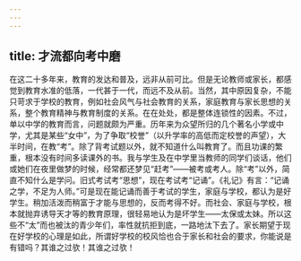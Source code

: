 ```yaml
---
---
---
```

title: 才流都向考中磨
---




在这二十多年来，教育的发达和普及，远非从前可比。但是无论教师或家长，都感觉到教育水准的低落，一代甚于一代，而远不及从前。当然，其中原因复杂，不能只苛求于学校的教育，例如社会风气与社会教育的关系，家庭教育与家长思想的关系，整个教育精神与教育制度的关系。在在处处，都是整体连锁性的因素。不过，单以中学的教育而言，问题就颇为严重。历年来为众望所归的几个著名小学或中学，尤其是某些“女中”，为了争取“校誉”（以升学率的高低而定校誉的声望），大半时间，在教“考”。除了背考试题以外，就不知道什么叫教育了。而且功课的繁重，根本没有时间多读课外的书。我与学生及在中学里当教师的同学们谈话，他们或她们在夜里做梦的时候，经常都还梦见“赶考”——被考或考人。除“考”以外，简直不知什么是学问。旧式考试考“思想”，现在考试考“记诵”。《礼记》有言：“记诵之学，不足为人师。”可是现在能记诵而善于考试的学生，家庭与学校，都认为是好学生。稍加活泼而稍富于才能与思想的，反而考得不好。而社会、家庭与学校，根本就抛弃诱导天才等的教育原理，很轻易地认为是坏学生——太保或太妹。所以这些不“太”而也被汰的青少年们，率性就抗拒到底，一路地汰下去了。家长期望于现在好学校的心理是如此，所谓好学校的校风恰也合于家长和社会的要求，你能说是有错吗？其谁之过欤！其谁之过欤！